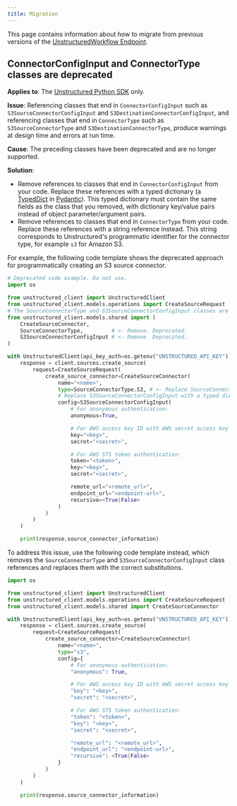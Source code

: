 ```yaml
---
title: Migration
---
```


This page contains information about how to migrate from previous versions of the 
[UnstructuredWorkflow Endpoint](/api-reference/workflow/overview).

## ConnectorConfigInput and ConnectorType classes are deprecated

**Applies to**: The [Unstructured Python SDK](/api-reference/workflow/overview#unstructured-python-sdk) only.

**Issue**: Referencing classes that end in `ConnectorConfigInput` such as `S3SourceConnectorConfigInput` 
and `S3DestinationConnectorConfigInput`, and referencing classes that end in `ConnectorType` such as 
`S3SourceConnectorType` and `S3DestinationConnectorType`, produce warnings at design time and errors at run time.

**Cause**: The preceding classes have been deprecated and are no longer supported.

**Solution**:

- Remove references to classes that end in `ConnectorConfigInput` from your code. Replace these references with a 
  typed dictionary (a [TypedDict](https://docs.pydantic.dev/latest/api/standard_library_types/#typeddict) in 
  [Pydantic](https://docs.pydantic.dev/latest/)). This typed dictionary must contain the same fields as the 
  class that you removed, with dictionary key/value pairs instead of object parameter/argument pairs.
- Remove references to classes that end in `ConnectorType` from your code. Replace these references with a string reference instead. This 
  string corresponds to Unstructured's programmatic identifier for the connector type, for example `s3` for Amazon S3.

For example, the following code template shows the deprecated approach for programmatically creating an S3 source connector.

```python Python SDK
# Deprecated code example. Do not use.
import os

from unstructured_client import UnstructuredClient
from unstructured_client.models.operations import CreateSourceRequest
# The SourceConnectorType and S3SourceConnectorConfigInput classes are deprecated.
from unstructured_client.models.shared import (
    CreateSourceConnector,
    SourceConnectorType,         # <- Remove. Deprecated.
    S3SourceConnectorConfigInput # <- Remove. Deprecated.
)

with UnstructuredClient(api_key_auth=os.getenv("UNSTRUCTURED_API_KEY")) as client:
    response = client.sources.create_source(
        request=CreateSourceRequest(
            create_source_connector=CreateSourceConnector(
                name="<name>",
                type=SourceConnectorType.S3, # <- Replace SourceConnectorType.S3 with a string reference to "s3".
                # Replace S3SourceConnectorConfigInput with a typed dictionary.
                config=S3SourceConnectorConfigInput(
                    # For anonymous authentication:
                    anonymous=True,

                    # For AWS access key ID with AWS secret access key authentication:
                    key="<key>", 
                    secret="<secret>", 

                    # For AWS STS token authentication:
                    token="<token>", 
                    key="<key>", 
                    secret="<secret>", 

                    remote_url="<remote_url>",
                    endpoint_url="<endpoint-url>", 
                    recursive=<True|False>
                )
            )
        )
    )

    print(response.source_connector_information)
```

To address this issue, use the following code template instead, which removes the 
`SourceConnectorType` and `S3SourceConnectorConfigInput` class references and replaces them 
with the correct substitutions.

```python Python SDK
import os

from unstructured_client import UnstructuredClient
from unstructured_client.models.operations import CreateSourceRequest
from unstructured_client.models.shared import CreateSourceConnector

with UnstructuredClient(api_key_auth=os.getenv("UNSTRUCTURED_API_KEY")) as client:
    response = client.sources.create_source(
        request=CreateSourceRequest(
            create_source_connector=CreateSourceConnector(
                name="<name>",
                type="s3",
                config={
                    # For anonymous authentication:
                    "anonymous": True,

                    # For AWS access key ID with AWS secret access key authentication:
                    "key": "<key>", 
                    "secret": "<secret>", 

                    # For AWS STS token authentication:
                    "token": "<token>", 
                    "key": "<key>", 
                    "secret": "<secret>", 

                    "remote_url": "<remote_url>",
                    "endpoint_url": "<endpoint-url>", 
                    "recursive": <True|False>
                }
            )
        )
    )

    print(response.source_connector_information)
```
